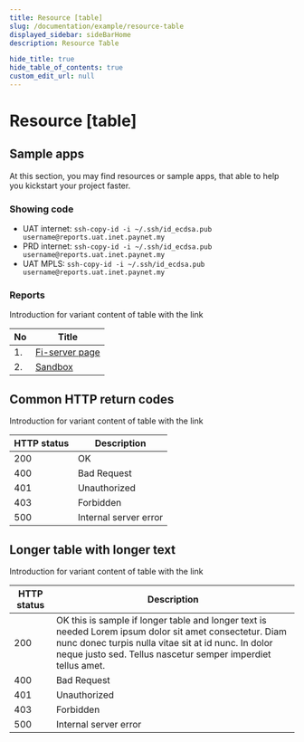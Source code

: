 ```yaml
---
title: Resource [table]
slug: /documentation/example/resource-table
displayed_sidebar: sideBarHome
description: Resource Table

hide_title: true
hide_table_of_contents: true
custom_edit_url: null
---
```


<Breadcrumbs/>

# Resource [table]

## Sample apps

At this section, you may find resources or sample apps, that able to help you kickstart your project faster.


### Showing code

<div className="ul__wrapper">

  - UAT internet:  `ssh-copy-id -i ~/.ssh/id_ecdsa.pub username@reports.uat.inet.paynet.my`
  - PRD internet:  `ssh-copy-id -i ~/.ssh/id_ecdsa.pub username@reports.uat.inet.paynet.my`
  - UAT MPLS:  `ssh-copy-id -i ~/.ssh/id_ecdsa.pub username@reports.uat.inet.paynet.my`

</div>

### Reports

Introduction for variant content of table with the link


<div className="table__wrapper">

| No     | Title                                                                        |
| -------- | --------------------------------------------------------------------------------- |
| 1.     |  <a href="/documentation/fi-server" className="blue-link">Fi-server page</a>                |
| 2.     |  <a href="/documentation/sandbox" className="blue-link">Sandbox</a>          |

</div>

##  Common HTTP return codes

Introduction for variant content of table with the link

<div className= "table__wrapper">

| HTTP status   | Description                  |
| ---- | ------------------------------------- |
| 200  | OK                                    |
| 400  | Bad Request                           |
| 401  | Unauthorized                          |
| 403  | Forbidden                             |
| 500  | Internal server error                 |

</div>

## Longer table with longer text

Introduction for variant content of table with the link


<div className= "table__wrapper table__long-text">

| HTTP status     | Description                                                            |
| --------------- | --------------------------------------------------------------------------------- |
| 200             |  OK this is sample if longer table and longer text is needed Lorem ipsum dolor sit amet consectetur. Diam nunc donec turpis nulla vitae sit at id nunc. In dolor neque justo sed. Tellus nascetur semper imperdiet tellus amet.              |
| 400             |  Bad Request           |
| 401             |  Unauthorized          |
| 403             |  Forbidden             |
| 500             |  Internal server error |

</div>